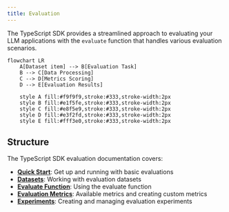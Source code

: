 ```yaml
---
title: Evaluation
---
```


The TypeScript SDK provides a streamlined approach to evaluating your LLM applications with the `evaluate` function that handles various evaluation scenarios.

```mermaid
flowchart LR
    A[Dataset item] --> B[Evaluation Task]
    B --> C[Data Processing]
    C --> D[Metrics Scoring]
    D --> E[Evaluation Results]

    style A fill:#f9f9f9,stroke:#333,stroke-width:2px
    style B fill:#e1f5fe,stroke:#333,stroke-width:2px
    style C fill:#e8f5e9,stroke:#333,stroke-width:2px
    style D fill:#e3f2fd,stroke:#333,stroke-width:2px
    style E fill:#fff3e0,stroke:#333,stroke-width:2px
```

## Structure

The TypeScript SDK evaluation documentation covers:

- **[Quick Start](/reference/typescript-sdk/evaluation/quick-start)**: Get up and running with basic evaluations
- **[Datasets](/reference/typescript-sdk/evaluation/datasets)**: Working with evaluation datasets
- **[Evaluate Function](/reference/typescript-sdk/evaluation/evaluate)**: Using the evaluate function
- **[Evaluation Metrics](/reference/typescript-sdk/evaluation/metrics)**: Available metrics and creating custom metrics
- **[Experiments](/reference/typescript-sdk/evaluation/experiments)**: Creating and managing evaluation experiments
